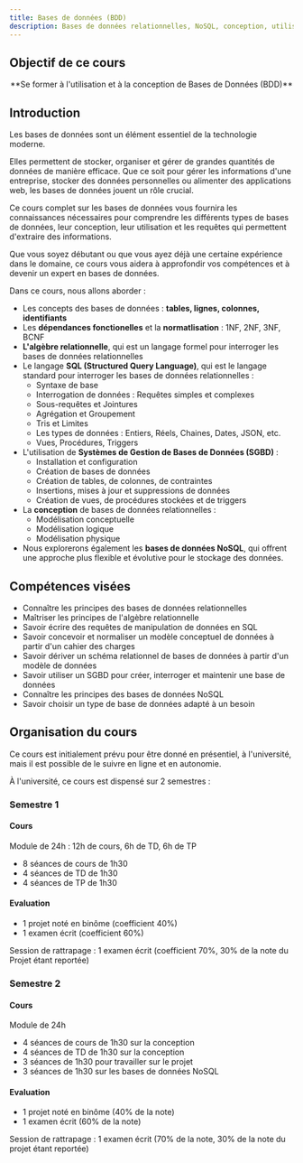 ```yaml
---
title: Bases de données (BDD)
description: Bases de données relationnelles, NoSQL, conception, utilisation, requêtes, etc.
---
```


## Objectif de ce cours

<center>
**Se former à l'utilisation et à la conception de Bases de Données (BDD)**
</center>

## Introduction

Les bases de données sont un élément essentiel de la technologie moderne. 

Elles permettent de stocker, organiser et gérer de grandes quantités de données de manière efficace. Que ce soit pour gérer les informations d'une entreprise, stocker des données personnelles ou alimenter des applications web, les bases de données jouent un rôle crucial.

Ce cours complet sur les bases de données vous fournira les connaissances nécessaires pour comprendre les différents types de bases de données, leur conception, leur utilisation et les requêtes qui permettent d'extraire des informations. 

Que vous soyez débutant ou que vous ayez déjà une certaine expérience dans le domaine, ce cours vous aidera à approfondir vos compétences et à devenir un expert en bases de données.

Dans ce cours, nous allons aborder :

- Les concepts des bases de données : **tables, lignes, colonnes, identifiants**
- Les **dépendances fonctionelles** et la **normatlisation** : 1NF, 2NF, 3NF, BCNF
- **L'algèbre relationnelle**, qui est un langage formel pour interroger les bases de données relationnelles
- Le langage **SQL (Structured Query Language)**, qui est le langage standard pour interroger les bases de données relationnelles :
	- Syntaxe de base
	- Interrogation de données : Requêtes simples et complexes
	- Sous-requêtes et Jointures
	- Agrégation et Groupement
	- Tris et Limites
	- Les types de données : Entiers, Réels, Chaines, Dates, JSON, etc.
	- Vues, Procédures, Triggers
- L'utilisation de **Systèmes de Gestion de Bases de Données (SGBD)** :
	- Installation et configuration
	- Création de bases de données
	- Création de tables, de colonnes, de contraintes
	- Insertions, mises à jour et suppressions de données
	- Création de vues, de procédures stockées et de triggers
- La **conception** de bases de données relationnelles : 
	- Modélisation conceptuelle
	- Modélisation logique
	- Modélisation physique
-  Nous explorerons également les **bases de données NoSQL**, qui offrent une approche plus flexible et évolutive pour le stockage des données.


## Compétences visées

* Connaître les principes des bases de données relationnelles
* Maîtriser les principes de l'algèbre relationnelle
* Savoir écrire des requêtes de manipulation de données en SQL
* Savoir concevoir et normaliser un modèle conceptuel de données à partir d'un cahier des charges
* Savoir dériver un schéma relationnel de bases de données à partir d'un modèle de données
* Savoir utiliser un SGBD pour créer, interroger et maintenir une base de données
* Connaître les principes des bases de données NoSQL
* Savoir choisir un type de base de données adapté à un besoin

## Organisation du cours

Ce cours est initialement prévu pour être donné en présentiel, à l'université, mais il est possible de le suivre en ligne et en autonomie.

À l'université, ce cours est dispensé sur 2 semestres :

### Semestre 1

#### Cours

Module de 24h : 12h de cours, 6h de TD, 6h de TP

* 8 séances de cours de 1h30
* 4 séances de TD de 1h30
* 4 séances de TP de 1h30

#### Evaluation

* 1 projet noté en binôme (coefficient 40%)
* 1 examen écrit (coefficient 60%)

Session de rattrapage : 1 examen écrit (coefficient 70%, 30% de la note du Projet étant reportée)

### Semestre 2

#### Cours

Module de 24h

* 4 séances de cours de 1h30 sur la conception
* 4 séances de TD de 1h30 sur la conception
* 3 séances de 1h30 pour travailler sur le projet
* 3 séances de 1h30 sur les bases de données NoSQL

#### Evaluation

* 1 projet noté en binôme (40% de la note)
* 1 examen écrit (60% de la note)

Session de rattrapage : 1 examen écrit (70% de la note, 30% de la note du projet étant reportée)

